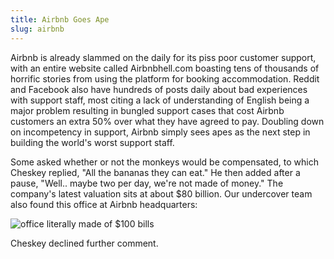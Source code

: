 ```yaml
---
title: Airbnb Goes Ape
slug: airbnb
---
```


Airbnb is already slammed on the daily for its piss poor customer support, with an entire website called Airbnbhell.com boasting tens of thousands of horrific stories from using the platform for booking accommodation. Reddit and Facebook also have hundreds of posts daily about bad experiences with support staff, most citing a lack of understanding of English being a major problem resulting in bungled support cases that cost Airbnb customers an extra 50% over what they have agreed to pay. Doubling down on incompetency in support, Airbnb simply sees apes as the next step in building the world's worst support staff.  

Some asked whether or not the monkeys would be compensated, to which Cheskey replied, "All the bananas they can eat." He then added after a pause, "Well.. maybe two per day, we're not made of money." The company's latest valuation sits at about $80 billion. Our undercover team also found this office at Airbnb headquarters:  


![office literally made of $100 bills](/blogimages/cashoffice.png)  


Cheskey declined further comment.
